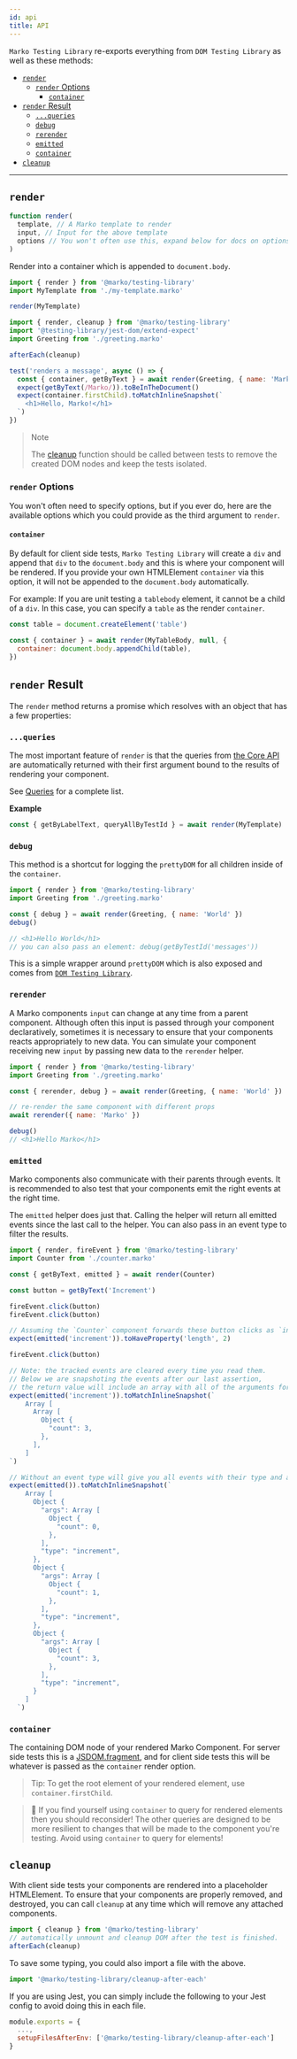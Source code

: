 ```yaml
---
id: api
title: API
---
```


`Marko Testing Library` re-exports everything from `DOM Testing Library` as well
as these methods:

- [`render`](#render)
  - [`render` Options](#render-options)
    - [`container`](#container)
- [`render` Result](#render-result)
  - [`...queries`](#queries)
  - [`debug`](#debug)
  - [`rerender`](#rerender)
  - [`emitted`](#emitted)
  - [`container`](#container-1)
- [`cleanup`](#cleanup)

---

## `render`

```javascript
function render(
  template, // A Marko template to render
  input, // Input for the above template
  options // You won't often use this, expand below for docs on options
)
```

Render into a container which is appended to `document.body`.

```javascript
import { render } from '@marko/testing-library'
import MyTemplate from './my-template.marko'

render(MyTemplate)
```

```javascript
import { render, cleanup } from '@marko/testing-library'
import '@testing-library/jest-dom/extend-expect'
import Greeting from './greeting.marko'

afterEach(cleanup)

test('renders a message', async () => {
  const { container, getByText } = await render(Greeting, { name: 'Marko' })
  expect(getByText(/Marko/)).toBeInTheDocument()
  expect(container.firstChild).toMatchInlineSnapshot(`
    <h1>Hello, Marko!</h1>
  `)
})
```

> Note
>
> The [cleanup](#cleanup) function should be called between tests to remove the
> created DOM nodes and keep the tests isolated.

### `render` Options

You won't often need to specify options, but if you ever do, here are the
available options which you could provide as the third argument to `render`.

#### `container`

By default for client side tests, `Marko Testing Library` will create a `div`
and append that `div` to the `document.body` and this is where your component
will be rendered. If you provide your own HTMLElement `container` via this
option, it will not be appended to the `document.body` automatically.

For example: If you are unit testing a `tablebody` element, it cannot be a child
of a `div`. In this case, you can specify a `table` as the render `container`.

```javascript
const table = document.createElement('table')

const { container } = await render(MyTableBody, null, {
  container: document.body.appendChild(table),
})
```

## `render` Result

The `render` method returns a promise which resolves with an object that has a
few properties:

### `...queries`

The most important feature of `render` is that the queries from
[the Core API](queries/about.mdx) are automatically returned with their first
argument bound to the results of rendering your component.

See [Queries](queries/about.mdx#types-of-queries) for a complete list.

**Example**

```javascript
const { getByLabelText, queryAllByTestId } = await render(MyTemplate)
```

### `debug`

This method is a shortcut for logging the `prettyDOM` for all children inside of
the `container`.

```javascript
import { render } from '@marko/testing-library'
import Greeting from './greeting.marko'

const { debug } = await render(Greeting, { name: 'World' })
debug()

// <h1>Hello World</h1>
// you can also pass an element: debug(getByTestId('messages'))
```

This is a simple wrapper around `prettyDOM` which is also exposed and comes from
[`DOM Testing Library`](dom-testing-library/api-debugging.mdx/#prettydom).

### `rerender`

A Marko components `input` can change at any time from a parent component.
Although often this input is passed through your component declaratively,
sometimes it is necessary to ensure that your components reacts appropriately to
new data. You can simulate your component receiving new `input` by passing new
data to the `rerender` helper.

```javascript
import { render } from '@marko/testing-library'
import Greeting from './greeting.marko'

const { rerender, debug } = await render(Greeting, { name: 'World' })

// re-render the same component with different props
await rerender({ name: 'Marko' })

debug()
// <h1>Hello Marko</h1>
```

### `emitted`

Marko components also communicate with their parents through events. It is
recommended to also test that your components emit the right events at the right
time.

The `emitted` helper does just that. Calling the helper will return all emitted
events since the last call to the helper. You can also pass in an event type to
filter the results.

```javascript
import { render, fireEvent } from '@marko/testing-library'
import Counter from './counter.marko'

const { getByText, emitted } = await render(Counter)

const button = getByText('Increment')

fireEvent.click(button)
fireEvent.click(button)

// Assuming the `Counter` component forwards these button clicks as `increment` events
expect(emitted('increment')).toHaveProperty('length', 2)

fireEvent.click(button)

// Note: the tracked events are cleared every time you read them.
// Below we are snapshoting the events after our last assertion,
// the return value will include an array with all of the arguments for each increment event.
expect(emitted('increment')).toMatchInlineSnapshot(`
    Array [
      Array [
        Object {
          "count": 3,
        },
      ],
    ]
`)

// Without an event type will give you all events with their type and arguments.
expect(emitted()).toMatchInlineSnapshot(`
    Array [
      Object {
        "args": Array [
          Object {
            "count": 0,
          },
        ],
        "type": "increment",
      },
      Object {
        "args": Array [
          Object {
            "count": 1,
          },
        ],
        "type": "increment",
      },
      Object {
        "args": Array [
          Object {
            "count": 3,
          },
        ],
        "type": "increment",
      }
    ]
  `)
```

### `container`

The containing DOM node of your rendered Marko Component. For server side tests
this is a [JSDOM.fragment](https://github.com/jsdom/jsdom#fragment), and for
client side tests this will be whatever is passed as the `container` render
option.

> Tip: To get the root element of your rendered element, use
> `container.firstChild`.

> 🚨 If you find yourself using `container` to query for rendered elements then
> you should reconsider! The other queries are designed to be more resilient to
> changes that will be made to the component you're testing. Avoid using
> `container` to query for elements!

## `cleanup`

With client side tests your components are rendered into a placeholder
HTMLElement. To ensure that your components are properly removed, and destroyed,
you can call `cleanup` at any time which will remove any attached components.

```javascript
import { cleanup } from '@marko/testing-library'
// automatically unmount and cleanup DOM after the test is finished.
afterEach(cleanup)
```

To save some typing, you could also import a file with the above.

```javascript
import '@marko/testing-library/cleanup-after-each'
```

If you are using Jest, you can simply include the following to your Jest config
to avoid doing this in each file.

```javascript
module.exports = {
  ...,
  setupFilesAfterEnv: ['@marko/testing-library/cleanup-after-each']
}
```
